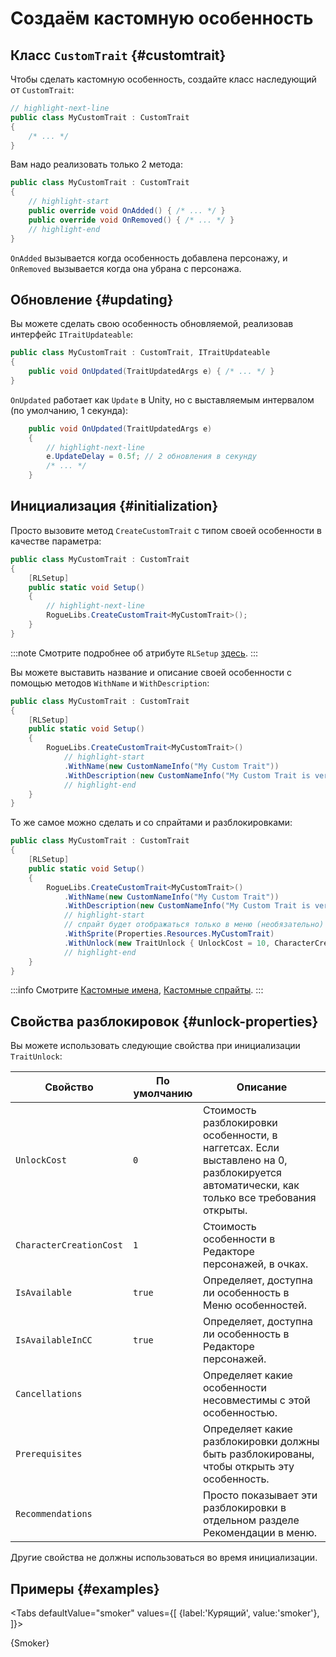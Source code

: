 # Создаём кастомную особенность


## Класс `CustomTrait` {#customtrait}

Чтобы сделать кастомную особенность, создайте класс наследующий от `CustomTrait`:

```csharp title="MyCustomTrait.cs"
// highlight-next-line
public class MyCustomTrait : CustomTrait
{
    /* ... */
}
```

Вам надо реализовать только 2 метода:

```csharp title="MyCustomTrait.cs"
public class MyCustomTrait : CustomTrait
{
    // highlight-start
    public override void OnAdded() { /* ... */ }
    public override void OnRemoved() { /* ... */ }
    // highlight-end
}
```

`OnAdded` вызывается когда особенность добавлена персонажу, и `OnRemoved` вызывается когда она убрана с персонажа.

## Обновление {#updating}

Вы можете сделать свою особенность обновляемой, реализовав интерфейс `ITraitUpdateable`:

```csharp title="MyCustomTrait.cs"
public class MyCustomTrait : CustomTrait, ITraitUpdateable
{
    public void OnUpdated(TraitUpdatedArgs e) { /* ... */ }
}
```

`OnUpdated` работает как `Update` в Unity, но с выставляемым интервалом (по умолчанию, 1 секунда):

```csharp
    public void OnUpdated(TraitUpdatedArgs e)
    {
        // highlight-next-line
        e.UpdateDelay = 0.5f; // 2 обновления в секунду
        /* ... */
    }
```

## Инициализация {#initialization}

Просто вызовите метод `CreateCustomTrait` с типом своей особенности в качестве параметра:

```csharp title="MyCustomTrait.cs"
public class MyCustomTrait : CustomTrait
{
    [RLSetup]
    public static void Setup()
    {
        // highlight-next-line
        RogueLibs.CreateCustomTrait<MyCustomTrait>();
    }
}
```

:::note
Смотрите подробнее об атрибуте `RLSetup` [здесь](../patching-utilities#rlsetup).
:::

Вы можете выставить название и описание своей особенности с помощью методов `WithName` и `WithDescription`:

```csharp title="MyCustomTrait.cs"
public class MyCustomTrait : CustomTrait
{
    [RLSetup]
    public static void Setup()
    {
        RogueLibs.CreateCustomTrait<MyCustomTrait>()
            // highlight-start
            .WithName(new CustomNameInfo("My Custom Trait"))
            .WithDescription(new CustomNameInfo("My Custom Trait is very cool and does a lot of great stuff"));
            // highlight-end
    }
}
```

То же самое можно сделать и со спрайтами и разблокировками:

```csharp title="MyCustomTrait.cs"
public class MyCustomTrait : CustomTrait
{
    [RLSetup]
    public static void Setup()
    {
        RogueLibs.CreateCustomTrait<MyCustomTrait>()
            .WithName(new CustomNameInfo("My Custom Trait"))
            .WithDescription(new CustomNameInfo("My Custom Trait is very cool and does a lot of great stuff"))
            // highlight-start
            // спрайт будет отображаться только в меню (необязательно)
            .WithSprite(Properties.Resources.MyCustomTrait)
            .WithUnlock(new TraitUnlock { UnlockCost = 10, CharacterCreationCost = 5 });
            // highlight-end
    }
}
```

:::info
Смотрите [Кастомные имена](../names/custom-names), [Кастомные спрайты](../custom-sprites).
:::

## Свойства разблокировок {#unlock-properties}

Вы можете использовать следующие свойства при инициализации `TraitUnlock`:

Свойство                | По умолчанию | Описание
------------------------|--------------|---------
`UnlockCost`            | `0`          | Стоимость разблокировки особенности, в наггетсах. Если выставлено на 0, разблокируется автоматически, как только все требования открыты.
`CharacterCreationCost` | `1`          | Стоимость особенности в Редакторе персонажей, в очках.
`IsAvailable`           | `true`       | Определяет, доступна ли особенность в Меню особенностей.
`IsAvailableInCC`       | `true`       | Определяет, доступна ли особенность в Редакторе персонажей.
`Cancellations`         |              | Определяет какие особенности несовместимы с этой особенностью.
`Prerequisites`         |              | Определяет какие разблокировки должны быть разблокированы, чтобы открыть эту особенность.
`Recommendations`       |              | Просто показывает эти разблокировки в отдельном разделе Рекомендации в меню.

Другие свойства не должны использоваться во время инициализации.

## Примеры {#examples}



<Tabs
    defaultValue="smoker"
    values={[
        {label:'Курящий', value:'smoker'},
    ]}>
<TabItem value="smoker">

<CodeSnippet>{Smoker}</CodeSnippet>

</TabItem>
</Tabs>
